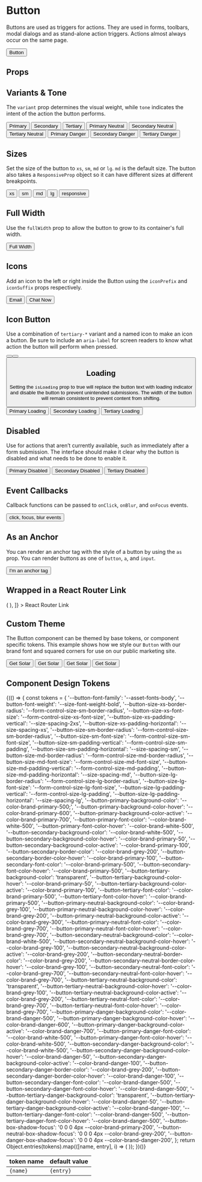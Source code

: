 
<Meta title="Components/Button/Overview" component={Button} />

# Button

Buttons are used as triggers for actions.
They are used in forms, toolbars, modal dialogs and as stand-alone action triggers.
Actions almost always occur on the same page.

<Canvas isExpanded>
  <Story
    name="Default"
    parameters={{
      design: {
        type: 'figma',
        url: 'https://www.figma.com/file/k1kOsplTGXvSSMQQCzhCND/Palmetto-Design-System?type=design&node-id=4032%3A11&mode=design&t=ht1ehQlCvlWB3tJ2-1',
      },
    }}
  >
    <Button onClick={action('clicked')}>Button</Button>
  </Story>
</Canvas>

## Props

<ArgsTable of={Button} />

## Variants & Tone

The `variant` prop determines the visual weight, while `tone` indicates the intent of the action the button performs.

<Canvas withSource="open">
  <Story
    name="Variants & Tone"
    parameters={{
      design: {
        type: 'figma',
        url: 'https://www.figma.com/file/k1kOsplTGXvSSMQQCzhCND/Palmetto-Design-System?type=design&node-id=4032%3A11&mode=design&t=ht1ehQlCvlWB3tJ2-1',
      },
    }}
  >
    <Box gap="md">
      <Box gap="sm" direction="row" alignItems="flex-start">
        <Button variant="primary">Primary</Button>
        <Button variant="secondary">Secondary</Button>
        <Button variant="tertiary">Tertiary</Button>
      </Box>
      <Box gap="sm" direction="row" alignItems="flex-start">
        <Button variant="primary" tone="neutral">
          Primary Neutral
        </Button>
        <Button variant="secondary" tone="neutral">
          Secondary Neutral
        </Button>
        <Button variant="tertiary" tone="neutral">
          Tertiary Neutral
        </Button>
      </Box>
      <Box gap="sm" direction="row" alignItems="flex-start">
        <Button variant="primary" tone="danger">
          Primary Danger
        </Button>
        <Button variant="secondary" tone="danger">
          Secondary Danger
        </Button>
        <Button variant="tertiary" tone="danger">
          Tertiary Danger
        </Button>
      </Box>
    </Box>
  </Story>
</Canvas>

## Sizes

Set the size of the button to `xs`, `sm`, `md` or `lg`. `md` is the default size. The button also takes a `ResponsiveProp` object
so it can have different sizes at different breakpoints.

<Canvas withSource="open">
  <Story
    name="Size"
    parameters={{
      design: {
        type: 'figma',
        url: 'https://www.figma.com/file/k1kOsplTGXvSSMQQCzhCND/Palmetto-Design-System?type=design&node-id=4032%3A11&mode=design&t=ht1ehQlCvlWB3tJ2-1',
      },
    }}
  >
    <Box gap="sm" direction="row" alignItems="flex-start">
      <Button size="xs" tone="neutral">
        xs
      </Button>
      <Button size="sm" tone="neutral">
        sm
      </Button>
      <Button size="md" tone="neutral">
        md
      </Button>
      <Button size="lg" tone="neutral">
        lg
      </Button>
      <Button
        size={{
          base: 'xs',
          tablet: 'sm',
          desktop: 'md',
          hd: 'lg',
        }}
        variant="primary"
        tone="neutral"
      >
        responsive
      </Button>
    </Box>
  </Story>
</Canvas>

## Full Width

Use the `fullWidth` prop to allow the button to grow to its container's full width.

<Canvas withSource="open">
  <Story name="Full Width">
    <Button variant="primary" tone="neutral" fullWidth>
      Full Width
    </Button>
  </Story>
</Canvas>

## Icons

Add an icon to the left or right inside the Button using the `iconPrefix` and `iconSuffix` props respectively.

<Canvas withSource="open">
  <Story name="With Icons">
    <Box direction="row" gap="xs">
      <Button variant="primary" tone="neutral" iconPrefix="mail">
        Email
      </Button>
      <Button variant="secondary" tone="neutral" iconSuffix="chat">
        Chat Now
      </Button>
    </Box>
  </Story>
</Canvas>

## Icon Button

Use a combination of `tertiary-*` variant and a named icon to make an icon a button. Be sure to include an `aria-label` for screen readers to know what action the button will perform when pressed.

<Canvas withSource="open">
  <Story name="Icon Button">
    <Button variant="tertiary" iconPrefix="add" aria-label="add" />
    <Button
      variant="tertiary"
      tone="neutral"
      iconPrefix="dots"
      aria-label="open menu"
    />
    <Button
      variant="tertiary"
      tone="danger"
      iconPrefix="trash"
      aria-label="remove"
    />
  </Story>
</Canvas>

## Loading

Setting the `isLoading` prop to true will replace the button text with loading indicator and disable the button to prevent unintended submissions.
The width of the button will remain consistent to prevent content from shifting.

<Canvas withSource="open">
  <Story name="Loading">
    <Box direction="row" gap="sm">
      <Button isLoading>Primary Loading</Button>
      <Button variant="secondary" isLoading>
        Secondary Loading
      </Button>
      <Button variant="tertiary" isLoading>
        Tertiary Loading
      </Button>
    </Box>
  </Story>
</Canvas>

## Disabled

Use for actions that aren’t currently available, such as immediately after a form submission.
The interface should make it clear why the button is disabled and what needs to be done to enable it.

<Canvas withSource="open">
  <Story name="Disabled">
    <Box direction="row" gap="sm">
      <Button variant="primary" tone="neutral" isDisabled>
        Primary Disabled
      </Button>
      <Button variant="secondary" tone="neutral" isDisabled>
        Secondary Disabled
      </Button>
      <Button variant="tertiary" tone="neutral" isDisabled>
        Tertiary Disabled
      </Button>
    </Box>
  </Story>
</Canvas>

## Event Callbacks

Callback functions can be passed to `onClick`, `onBlur`, and `onFocus` events.

<Canvas withSource="open">
  <Story name="Event Callbacks">
    <Button
      onBlur={action('blur')}
      onClick={action('click')}
      onFocus={action('focus')}
    >
      click, focus, blur events
    </Button>
  </Story>
</Canvas>

## As an Anchor

You can render an anchor tag with the style of a button by using the `as` prop. You
can render buttons as one of `button`, `a`, and `input`.

<Canvas>
  <Story name="As an Anchor">
    <Button as="a" href="https://ux.palmetto.com" target="_blank">
      I'm an anchor tag
    </Button>
  </Story>
</Canvas>

## Wrapped in a React Router Link

<Canvas>
  <Story
    name="React Router Link"
    decorators={[
      Story => (
        <BrowserRouter>
          <Story />
        </BrowserRouter>
      ),
    ]}
  >
    <Link to="/" as="a" component={Button}>
      React Router Link
    </Link>
    <Box margin="md 0 0 0">
      <Alert
        hasIcon
        message="NOTE: this link will not work in storybook but the code example is correct if used in a React application with react-router-dom."
        variant="warning"
      />
    </Box>
  </Story>
</Canvas>

## Custom Theme

The Button component can be themed by base tokens, or component specific tokens. This example shows how we style our `Button` with our brand font and squared corners for use on our public marketing site.

<Canvas>
  <Story name="With Custom Theme">
    <Box
      gap="sm"
      direction="row"
      alignItems="flex-start"
      style={{
        '--button-font-family': 'var(--asset-fonts-brand)',
        '--button-font-weight': 'var(--size-font-weight-bold)',
        '--button-size-xs-border-radius': '0',
        '--button-size-sm-border-radius': '0',
        '--button-size-md-border-radius': '0',
        '--button-size-lg-border-radius': '0',
      }}
    >
      <Button variant="primary" size="xs">
        Get Solar
      </Button>
      <Button variant="primary" size="sm">
        Get Solar
      </Button>
      <Button variant="primary" size="md">
        Get Solar
      </Button>
      <Button variant="primary" size="lg">
        Get Solar
      </Button>
    </Box>
  </Story>
</Canvas>

## Component Design Tokens

<table>
  <thead>
    <tr>
      <th>token name</th>
      <th>default value</th>
    </tr>
  </thead>
  <tbody>
    {(() => {
      const tokens = {
        '--button-font-family': '--asset-fonts-body',
        '--button-font-weight': '--size-font-weight-bold',
        '--button-size-xs-border-radius':
          '--form-control-size-sm-border-radius',
        '--button-size-xs-font-size': '--form-control-size-xs-font-size',
        '--button-size-xs-padding-vertical': '--size-spacing-2xs',
        '--button-size-xs-padding-horizontal': '--size-spacing-xs',
        '--button-size-sm-border-radius':
          '--form-control-size-sm-border-radius',
        '--button-size-sm-font-size': '--form-control-size-sm-font-size',
        '--button-size-sm-padding-vertical': '--form-control-size-sm-padding',
        '--button-size-sm-padding-horizontal': '--size-spacing-sm',
        '--button-size-md-border-radius':
          '--form-control-size-md-border-radius',
        '--button-size-md-font-size': '--form-control-size-md-font-size',
        '--button-size-md-padding-vertical': '--form-control-size-md-padding',
        '--button-size-md-padding-horizontal': '--size-spacing-md',
        '--button-size-lg-border-radius':
          '--form-control-size-lg-border-radius',
        '--button-size-lg-font-size': '--form-control-size-lg-font-size',
        '--button-size-lg-padding-vertical': '--form-control-size-lg-padding',
        '--button-size-lg-padding-horizontal': '--size-spacing-lg',
        '--button-primary-background-color': '--color-brand-primary-500;',
        '--button-primary-background-color-hover': '--color-brand-primary-600',
        '--button-primary-background-color-active': '--color-brand-primary-700',
        '--button-primary-font-color': '--color-brand-white-500',
        '--button-primary-font-color-hover': '--color-brand-white-500',
        '--button-secondary-background-color': '--color-brand-white-500',
        '--button-secondary-background-color-hover': '--color-brand-primary-50',
        '--button-secondary-background-color-active':
          '--color-brand-primary-100',
        '--button-secondary-border-color': '--color-brand-grey-200',
        '--button-secondary-border-color-hover': '--color-brand-primary-100',
        '--button-secondary-font-color': '--color-brand-primary-500',
        '--button-secondary-font-color-hover': '--color-brand-primary-500',
        '--button-tertiary-background-color': 'transparent',
        '--button-tertiary-background-color-hover': '--color-brand-primary-50',
        '--button-tertiary-background-color-active':
          '--color-brand-primary-100',
        '--button-tertiary-font-color': '--color-brand-primary-500',
        '--button-tertiary-font-color-hover': '--color-brand-primary-500',
        '--button-primary-neutral-background-color': '--color-brand-grey-100',
        '--button-primary-neutral-background-color-hover':
          '--color-brand-grey-200',
        '--button-primary-neutral-background-color-active':
          '--color-brand-grey-300',
        '--button-primary-neutral-font-color': '--color-brand-grey-700',
        '--button-primary-neutral-font-color-hover': '--color-brand-grey-700',
        '--button-secondary-neutral-background-color':
          '--color-brand-white-500',
        '--button-secondary-neutral-background-color-hover':
          '--color-brand-grey-100',
        '--button-secondary-neutral-background-color-active':
          '--color-brand-grey-200',
        '--button-secondary-neutral-border-color': '--color-brand-grey-200',
        '--button-secondary-neutral-border-color-hover':
          '--color-brand-grey-100',
        '--button-secondary-neutral-font-color': '--color-brand-grey-700',
        '--button-secondary-neutral-font-color-hover': '--color-brand-grey-700',
        '--button-tertiary-neutral-background-color': 'transparent',
        '--button-tertiary-neutral-background-color-hover':
          '--color-brand-grey-100',
        '--button-tertiary-neutral-background-color-active':
          '--color-brand-grey-200',
        '--button-tertiary-neutral-font-color': '--color-brand-grey-700',
        '--button-tertiary-neutral-font-color-hover': '--color-brand-grey-700',
        '--button-primary-danger-background-color': '--color-brand-danger-500',
        '--button-primary-danger-background-color-hover':
          '--color-brand-danger-600',
        '--button-primary-danger-background-color-active':
          '--color-brand-danger-700',
        '--button-primary-danger-font-color': '--color-brand-white-500',
        '--button-primary-danger-font-color-hover': '--color-brand-white-500',
        '--button-secondary-danger-background-color': '--color-brand-white-500',
        '--button-secondary-danger-background-color-hover':
          '--color-brand-danger-50',
        '--button-secondary-danger-background-color-active':
          '--color-brand-danger-100',
        '--button-secondary-danger-border-color': '--color-brand-grey-200',
        '--button-secondary-danger-border-color-hover':
          '--color-brand-danger-100',
        '--button-secondary-danger-font-color': '--color-brand-danger-500',
        '--button-secondary-danger-font-color-hover':
          '--color-brand-danger-500',
        '--button-tertiary-danger-background-color': 'transparent',
        '--button-tertiary-danger-background-color-hover':
          '--color-brand-danger-50',
        '--button-tertiary-danger-background-color-active':
          '--color-brand-danger-100',
        '--button-tertiary-danger-font-color': '--color-brand-danger-500',
        '--button-tertiary-danger-font-color-hover': '--color-brand-danger-500',
        '--button-box-shadow-focus': '0 0 0 4px --color-brand-primary-200',
        '--button-neutral-box-shadow-focus': '0 0 0 4px --color-brand-grey-200',
        '--button-danger-box-shadow-focus':
          '0 0 0 4px --color-brand-danger-200',
      };
      return Object.entries(tokens).map(([name, entry], i) => (
        <tr key={i}>
          <td>
            <code>{name}</code>
          </td>
          <td>
            <code>{entry}</code>
          </td>
        </tr>
      ));
    })()}
  </tbody>
</table>
